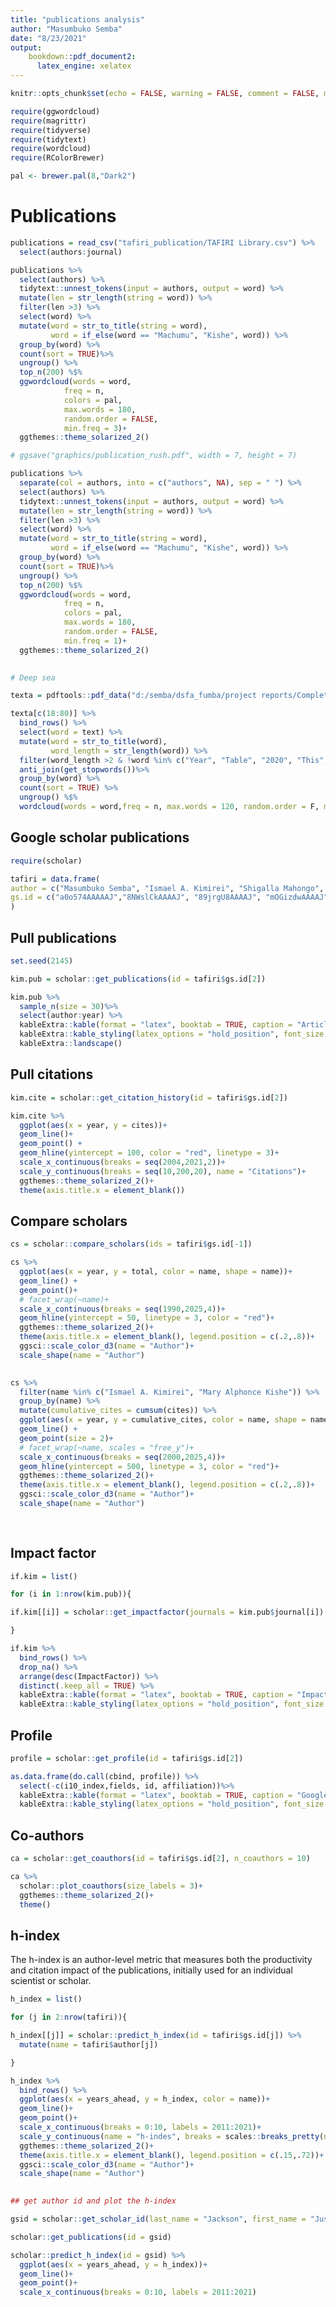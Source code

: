 ```yaml
---
title: "publications analysis"
author: "Masumbuko Semba"
date: "8/23/2021"
output: 
    bookdown::pdf_document2:
      latex_engine: xelatex
---
```


```r
knitr::opts_chunk$set(echo = FALSE, warning = FALSE, comment = FALSE, message = FALSE)
```

```r
require(ggwordcloud)
require(magrittr)
require(tidyverse)
require(tidytext)
require(wordcloud)
require(RColorBrewer)

pal <- brewer.pal(8,"Dark2")
```


# Publications

```r
publications = read_csv("tafiri_publication/TAFIRI Library.csv") %>% 
  select(authors:journal)

```


```r

publications %>% 
  select(authors) %>% 
  tidytext::unnest_tokens(input = authors, output = word) %>% 
  mutate(len = str_length(string = word)) %>% 
  filter(len >3) %>% 
  select(word) %>% 
  mutate(word = str_to_title(string = word), 
         word = if_else(word == "Machumu", "Kishe", word)) %>% 
  group_by(word) %>% 
  count(sort = TRUE)%>%
  ungroup() %>% 
  top_n(200) %$% 
  ggwordcloud(words = word, 
            freq = n, 
            colors = pal, 
            max.words = 180, 
            random.order = FALSE, 
            min.freq = 3)+
  ggthemes::theme_solarized_2()

# ggsave("graphics/publication_rush.pdf", width = 7, height = 7)
```


```r
publications %>% 
  separate(col = authors, into = c("authors", NA), sep = " ") %>% 
  select(authors) %>% 
  tidytext::unnest_tokens(input = authors, output = word) %>% 
  mutate(len = str_length(string = word)) %>% 
  filter(len >3) %>% 
  select(word) %>% 
  mutate(word = str_to_title(string = word), 
         word = if_else(word == "Machumu", "Kishe", word)) %>% 
  group_by(word) %>% 
  count(sort = TRUE)%>%
  ungroup() %>% 
  top_n(200) %$% 
  ggwordcloud(words = word, 
            freq = n, 
            colors = pal, 
            max.words = 180, 
            random.order = FALSE, 
            min.freq = 1)+
  ggthemes::theme_solarized_2()
 
```





```r
# Deep sea

texta = pdftools::pdf_data("d:/semba/dsfa_fumba/project reports/Complete DMG Tuna Report.pdf" )

texta[c(18:80)] %>% 
  bind_rows() %>% 
  select(word = text) %>% 
  mutate(word = str_to_title(word),
         word_length = str_length(word)) %>% 
  filter(word_length >2 & !word %in% c("Year", "Table", "2020", "This", "What", "With", "2017", "2018",  "And", "The", "For", "Are", "From", "Have", "(Table", "Has", "Who", "Not", "Was", "Most", "Your", "Any")) %>% 
  anti_join(get_stopwords())%>% 
  group_by(word) %>% 
  count(sort = TRUE) %>% 
  ungroup() %$% 
  wordcloud(words = word,freq = n, max.words = 120, random.order = F, min.freq = 10, colors = brewer.pal(n = 8, name = "Accent"))

```
\newpage

## Google scholar publications

```r
require(scholar)
```

```r

tafiri = data.frame(
author = c("Masumbuko Semba", "Ismael A. Kimirei", "Shigalla Mahongo", "Mary Alphonce Kishe", "Emmanuel A. Sweke", "Baraka Kuguru", "Deogratias Mulokozi","Rushingisha George"),
gs.id = c("a0o574AAAAAJ","8NWslCkAAAAJ", "89jrgU8AAAAJ", "mOGizdwAAAAJ", "lAUQowgAAAAJ", "6TzNkHEAAAAJ", "aq_GimkAAAAJ", "aLpKvUQAAAAJ")
)


```

## Pull publications

```r
set.seed(2145)

kim.pub = scholar::get_publications(id = tafiri$gs.id[2])

kim.pub %>% 
  sample_n(size = 30)%>% 
  select(author:year) %>% 
  kableExtra::kable(format = "latex", booktab = TRUE, caption = "Articles by	IA Kimirei") %>% 
  kableExtra::kable_styling(latex_options = "hold_position", font_size = 10) %>% 
  kableExtra::landscape() 
```

\newpage
## Pull citations

```r
kim.cite = scholar::get_citation_history(id = tafiri$gs.id[2])

kim.cite %>% 
  ggplot(aes(x = year, y = cites))+
  geom_line()+
  geom_point() +
  geom_hline(yintercept = 100, color = "red", linetype = 3)+
  scale_x_continuous(breaks = seq(2004,2021,2))+
  scale_y_continuous(breaks = seq(10,200,20), name = "Citations")+
  ggthemes::theme_solarized_2()+
  theme(axis.title.x = element_blank())

```

\newpage

## Compare scholars

```r
cs = scholar::compare_scholars(ids = tafiri$gs.id[-1])

cs %>% 
  ggplot(aes(x = year, y = total, color = name, shape = name))+
  geom_line() + 
  geom_point()+
  # facet_wrap(~name)+
  scale_x_continuous(breaks = seq(1990,2025,4))+
  geom_hline(yintercept = 50, linetype = 3, color = "red")+
  ggthemes::theme_solarized_2()+
  theme(axis.title.x = element_blank(), legend.position = c(.2,.8))+
  ggsci::scale_color_d3(name = "Author")+
  scale_shape(name = "Author")
  

```
\newpage
```r

cs %>% 
  filter(name %in% c("Ismael A. Kimirei", "Mary Alphonce Kishe")) %>% 
  group_by(name) %>% 
  mutate(cumulative_cites = cumsum(cites)) %>% 
  ggplot(aes(x = year, y = cumulative_cites, color = name, shape = name))+
  geom_line() + 
  geom_point(size = 2)+
  # facet_wrap(~name, scales = "free_y")+
  scale_x_continuous(breaks = seq(2000,2025,4))+
  geom_hline(yintercept = 500, linetype = 3, color = "red")+
  ggthemes::theme_solarized_2()+
  theme(axis.title.x = element_blank(), legend.position = c(.2,.8))+
  ggsci::scale_color_d3(name = "Author")+
  scale_shape(name = "Author")
  
  
```

\newpage
## Impact factor

```r

if.kim = list()

for (i in 1:nrow(kim.pub)){

if.kim[[i]] = scholar::get_impactfactor(journals = kim.pub$journal[i])

}

if.kim %>% 
  bind_rows() %>% 
  drop_na() %>% 
  arrange(desc(ImpactFactor)) %>% 
  distinct(.keep_all = TRUE) %>% 
  kableExtra::kable(format = "latex", booktab = TRUE, caption = "Impact factor of journal 	IA Kimirei published") %>% 
  kableExtra::kable_styling(latex_options = "hold_position", font_size = 10)

```

\newpage

## Profile

```r
profile = scholar::get_profile(id = tafiri$gs.id[2])

as.data.frame(do.call(cbind, profile)) %>% 
  select(-c(i10_index,fields, id, affiliation))%>% 
  kableExtra::kable(format = "latex", booktab = TRUE, caption = "Google Scholar Profile of	IA Kimirei") %>% 
  kableExtra::kable_styling(latex_options = "hold_position", font_size = 10)

```

\newpage
## Co-authors

```r

ca = scholar::get_coauthors(id = tafiri$gs.id[2], n_coauthors = 10)

ca %>% 
  scholar::plot_coauthors(size_labels = 3)+
  ggthemes::theme_solarized_2()+
  theme()
```

\newpage

## h-index
The h-index is an author-level metric that measures both the productivity and citation impact of the publications, initially used for an individual scientist or scholar.

```r

h_index = list()

for (j in 2:nrow(tafiri)){

h_index[[j]] = scholar::predict_h_index(id = tafiri$gs.id[j]) %>% 
  mutate(name = tafiri$author[j])

}

h_index %>% 
  bind_rows() %>% 
  ggplot(aes(x = years_ahead, y = h_index, color = name))+
  geom_line()+
  geom_point()+
  scale_x_continuous(breaks = 0:10, labels = 2011:2021)+
  scale_y_continuous(name = "h-indes", breaks = scales::breaks_pretty(n = 8))+
  ggthemes::theme_solarized_2()+
  theme(axis.title.x = element_blank(), legend.position = c(.15,.72))+
  ggsci::scale_color_d3(name = "Author")+
  scale_shape(name = "Author")
  
```


```r

## get author id and plot the h-index

gsid = scholar::get_scholar_id(last_name = "Jackson", first_name = "Justo")

scholar::get_publications(id = gsid)

scholar::predict_h_index(id = gsid) %>% 
  ggplot(aes(x = years_ahead, y = h_index))+
  geom_line()+
  geom_point()+
  scale_x_continuous(breaks = 0:10, labels = 2011:2021)

```




